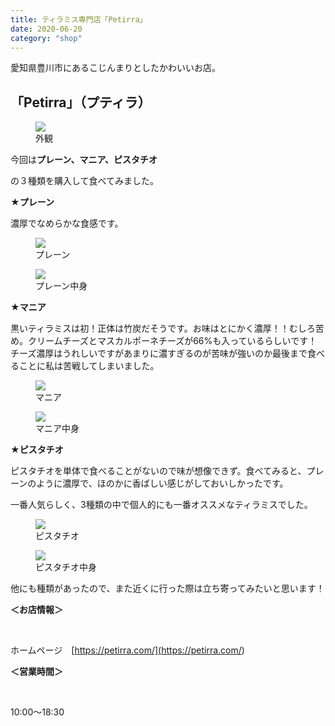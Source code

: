 ```yaml
---
title: ティラミス専門店「Petirra」
date: 2020-06-20
category: "shop"
---
```


愛知県豊川市にあるこじんまりとしたかわいいお店。

## 「Petirra」（プティラ）

<figure><img src={require("./IMG_0264.jpg")} /><figcaption>外観</figcaption></figure>

今回は<strong>プレーン、マニア、ピスタチオ</strong>

の３種類を購入して食べてみました。

<strong>★プレーン<br/></strong>

濃厚でなめらかな食感です。

<figure><img src={require("./IMG_0258.jpg")} /><figcaption>プレーン</figcaption></figure>

<figure><img src={require("./IMG_0261.jpg")} /><figcaption>プレーン中身</figcaption></figure>

<strong>★マニア<br/></strong>

黒いティラミスは初！正体は竹炭だそうです。お味はとにかく濃厚！！むしろ苦め。クリームチーズとマスカルポーネチーズが66%も入っているらしいです！チーズ濃厚はうれしいですがあまりに濃すぎるのが苦味が強いのか最後まで食べることに私は苦戦してしまいました。

<figure><img src={require("./IMG_0260.jpg")} /><figcaption>マニア</figcaption></figure>

<figure><img src={require("./IMG_0218 (1).jpg")} /><figcaption>マニア中身</figcaption></figure>

<strong>★ピスタチオ<br/></strong>

ピスタチオを単体で食べることがないので味が想像できず。食べてみると、プレーンのように濃厚で、ほのかに香ばしい感じがしておいしかったです。<br/>

一番人気らしく、3種類の中で個人的にも一番オススメなティラミスでした。

<figure><img src={require("./IMG_0259.jpg")} /><figcaption>ピスタチオ</figcaption></figure>

<figure><img src={require("./IMG_0262 (1).jpg")} /><figcaption>ピスタチオ中身</figcaption></figure>

他にも種類があったので、また近くに行った際は立ち寄ってみたいと思います！

<strong>＜お店情報＞</strong>

<br/>

ホームページ　[https://petirra.com/](<https://petirra.com/>)

<strong>＜営業時間＞</strong>

<br/>

10:00〜18:30




